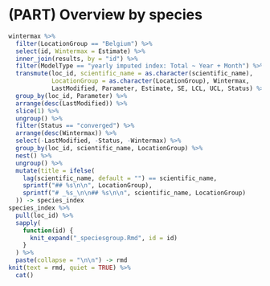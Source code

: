 # (PART) Overview by species {- #p:species}

```r
wintermax %>%
  filter(LocationGroup == "Belgium") %>%
  select(id, Wintermax = Estimate) %>%
  inner_join(results, by = "id") %>%
  filter(ModelType == "yearly imputed index: Total ~ Year + Month") %>%
  transmute(loc_id, scientific_name = as.character(scientific_name),
            LocationGroup = as.character(LocationGroup), Wintermax,
            LastModified, Parameter, Estimate, SE, LCL, UCL, Status) %>%
  group_by(loc_id, Parameter) %>%
  arrange(desc(LastModified)) %>%
  slice(1) %>%
  ungroup() %>%
  filter(Status == "converged") %>%
  arrange(desc(Wintermax)) %>%
  select(-LastModified, -Status, -Wintermax) %>%
  group_by(loc_id, scientific_name, LocationGroup) %>%
  nest() %>%
  ungroup() %>%
  mutate(title = ifelse(
    lag(scientific_name, default = "") == scientific_name,
    sprintf("## %s\n\n", LocationGroup),
    sprintf("# _%s_\n\n## %s\n\n", scientific_name, LocationGroup)
  )) -> species_index
species_index %>%
  pull(loc_id) %>%
  sapply(
    function(id) {
      knit_expand("_speciesgroup.Rmd", id = id)
    }
  ) %>%
  paste(collapse = "\n\n") -> rmd
knit(text = rmd, quiet = TRUE) %>%
  cat()
```

